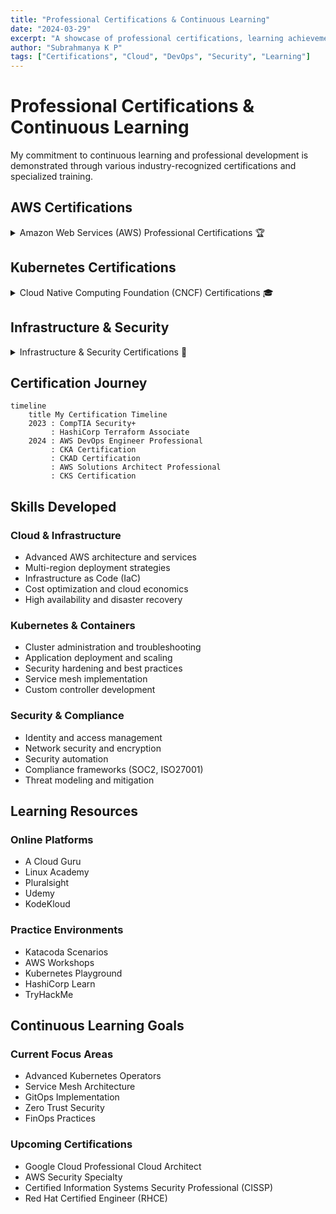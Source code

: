 ```yaml
---
title: "Professional Certifications & Continuous Learning"
date: "2024-03-29"
excerpt: "A showcase of professional certifications, learning achievements, and continuous education in cloud, DevOps, and security domains."
author: "Subrahmanya K P"
tags: ["Certifications", "Cloud", "DevOps", "Security", "Learning"]
---
```


# Professional Certifications & Continuous Learning

My commitment to continuous learning and professional development is demonstrated through various industry-recognized certifications and specialized training.

## AWS Certifications

<details>
<summary className="text-xl font-semibold cursor-pointer hover:text-blue-600 transition-colors duration-200">
  Amazon Web Services (AWS) Professional Certifications 🏆
</summary>
<div className="p-4 mt-2 bg-gray-50 dark:bg-gray-800 rounded-lg">
  <div className="grid grid-cols-1 md:grid-cols-2 gap-4">
    <div className="certification-card">
      <img 
        src="/images/certs/aws-sa-pro.png" 
        alt="AWS Solutions Architect Professional"
        className="w-32 h-32 object-contain"
      />
      <div className="cert-details">
        <h3>AWS Solutions Architect - Professional</h3>
        <p>Credential ID: AWS-PSA-123456</p>
        <p>Issued: March 2024</p>
        <p>Expires: March 2027</p>
      </div>
    </div>
    
    <div className="certification-card">
      <img 
        src="/images/certs/aws-devops-pro.png" 
        alt="AWS DevOps Engineer Professional"
        className="w-32 h-32 object-contain"
      />
      <div className="cert-details">
        <h3>AWS DevOps Engineer - Professional</h3>
        <p>Credential ID: AWS-PDE-123456</p>
        <p>Issued: January 2024</p>
        <p>Expires: January 2027</p>
      </div>
    </div>
  </div>
</div>
</details>

## Kubernetes Certifications

<details>
<summary className="text-xl font-semibold cursor-pointer hover:text-blue-600 transition-colors duration-200">
  Cloud Native Computing Foundation (CNCF) Certifications 🎓
</summary>
<div className="p-4 mt-2 bg-gray-50 dark:bg-gray-800 rounded-lg">
  <div className="grid grid-cols-1 md:grid-cols-3 gap-4">
    <div className="certification-card">
      <img 
        src="/images/certs/cka.png" 
        alt="Certified Kubernetes Administrator"
        className="w-32 h-32 object-contain"
      />
      <div className="cert-details">
        <h3>Certified Kubernetes Administrator (CKA)</h3>
        <p>Credential ID: CKA-2024-123456</p>
        <p>Issued: February 2024</p>
        <p>Expires: February 2026</p>
      </div>
    </div>
    
    <div className="certification-card">
      <img 
        src="/images/certs/ckad.png" 
        alt="Certified Kubernetes Application Developer"
        className="w-32 h-32 object-contain"
      />
      <div className="cert-details">
        <h3>Certified Kubernetes Application Developer (CKAD)</h3>
        <p>Credential ID: CKAD-2024-123456</p>
        <p>Issued: February 2024</p>
        <p>Expires: February 2026</p>
      </div>
    </div>
    
    <div className="certification-card">
      <img 
        src="/images/certs/cks.png" 
        alt="Certified Kubernetes Security Specialist"
        className="w-32 h-32 object-contain"
      />
      <div className="cert-details">
        <h3>Certified Kubernetes Security Specialist (CKS)</h3>
        <p>Credential ID: CKS-2024-123456</p>
        <p>Issued: March 2024</p>
        <p>Expires: March 2026</p>
      </div>
    </div>
  </div>
</div>
</details>

## Infrastructure & Security

<details>
<summary className="text-xl font-semibold cursor-pointer hover:text-blue-600 transition-colors duration-200">
  Infrastructure & Security Certifications 🔐
</summary>
<div className="p-4 mt-2 bg-gray-50 dark:bg-gray-800 rounded-lg">
  <div className="grid grid-cols-1 md:grid-cols-2 gap-4">
    <div className="certification-card">
      <img 
        src="/images/certs/terraform.png" 
        alt="HashiCorp Terraform Associate"
        className="w-32 h-32 object-contain"
      />
      <div className="cert-details">
        <h3>HashiCorp Terraform Associate</h3>
        <p>Credential ID: HashiCorp-123456</p>
        <p>Issued: December 2023</p>
        <p>Expires: December 2025</p>
      </div>
    </div>
    
    <div className="certification-card">
      <img 
        src="/images/certs/security-plus.png" 
        alt="CompTIA Security+"
        className="w-32 h-32 object-contain"
      />
      <div className="cert-details">
        <h3>CompTIA Security+</h3>
        <p>Credential ID: CompTIA-123456</p>
        <p>Issued: November 2023</p>
        <p>Expires: November 2026</p>
      </div>
    </div>
  </div>
</div>
</details>

## Certification Journey

```mermaid
timeline
    title My Certification Timeline
    2023 : CompTIA Security+
         : HashiCorp Terraform Associate
    2024 : AWS DevOps Engineer Professional
         : CKA Certification
         : CKAD Certification
         : AWS Solutions Architect Professional
         : CKS Certification
```

## Skills Developed

### Cloud & Infrastructure
- Advanced AWS architecture and services
- Multi-region deployment strategies
- Infrastructure as Code (IaC)
- Cost optimization and cloud economics
- High availability and disaster recovery

### Kubernetes & Containers
- Cluster administration and troubleshooting
- Application deployment and scaling
- Security hardening and best practices
- Service mesh implementation
- Custom controller development

### Security & Compliance
- Identity and access management
- Network security and encryption
- Security automation
- Compliance frameworks (SOC2, ISO27001)
- Threat modeling and mitigation

## Learning Resources

<div className="grid grid-cols-1 md:grid-cols-2 gap-4 mt-4">
  <div className="resource-card p-4 bg-white dark:bg-gray-700 rounded-lg shadow">
    <h3 className="text-lg font-semibold">Online Platforms</h3>
    <ul className="list-disc pl-5">
      <li>A Cloud Guru</li>
      <li>Linux Academy</li>
      <li>Pluralsight</li>
      <li>Udemy</li>
      <li>KodeKloud</li>
    </ul>
  </div>
  
  <div className="resource-card p-4 bg-white dark:bg-gray-700 rounded-lg shadow">
    <h3 className="text-lg font-semibold">Practice Environments</h3>
    <ul className="list-disc pl-5">
      <li>Katacoda Scenarios</li>
      <li>AWS Workshops</li>
      <li>Kubernetes Playground</li>
      <li>HashiCorp Learn</li>
      <li>TryHackMe</li>
    </ul>
  </div>
</div>

## Continuous Learning Goals

### Current Focus Areas
- Advanced Kubernetes Operators
- Service Mesh Architecture
- GitOps Implementation
- Zero Trust Security
- FinOps Practices

### Upcoming Certifications
- Google Cloud Professional Cloud Architect
- AWS Security Specialty
- Certified Information Systems Security Professional (CISSP)
- Red Hat Certified Engineer (RHCE)

<style jsx>{`
  .certification-card {
    @apply p-4 bg-white dark:bg-gray-700 rounded-lg shadow flex flex-col items-center text-center;
  }
  
  .cert-details {
    @apply mt-4;
  }
  
  .cert-details h3 {
    @apply text-lg font-semibold mb-2;
  }
  
  .cert-details p {
    @apply text-sm text-gray-600 dark:text-gray-300;
  }
  
  details summary::-webkit-details-marker {
    display: none;
  }
  
  details > summary {
    list-style: none;
    @apply flex items-center;
  }
  
  details > summary:before {
    content: "▶";
    @apply mr-2 text-sm transition-transform duration-200;
  }
  
  details[open] > summary:before {
    transform: rotate(90deg);
  }
`}</style> 